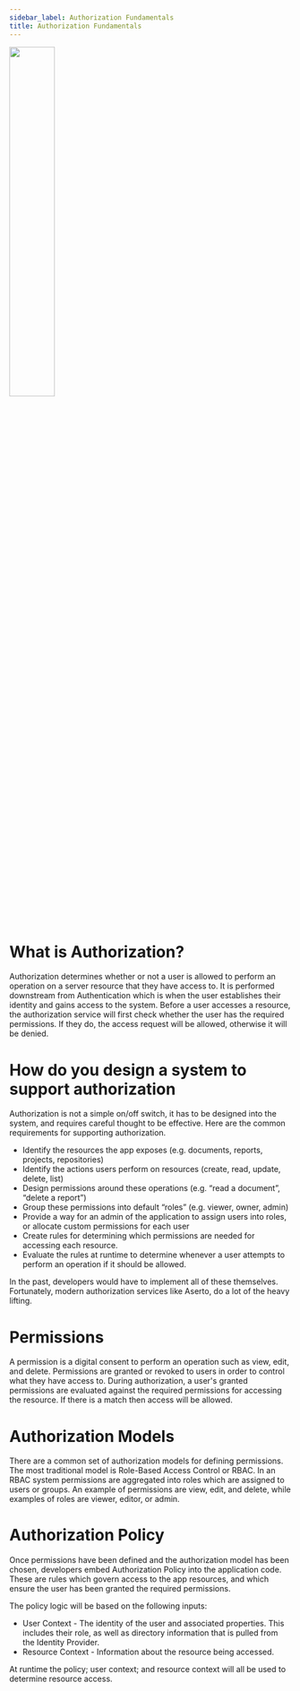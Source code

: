 ```yaml
---
sidebar_label: Authorization Fundamentals
title: Authorization Fundamentals
---
```

<img width="40%" src="https://cdn.sanity.io/images/4gqsq44z/production/68591c0f8ed93448053e03571531bcc3b5df3f11-808x710.png"/>

# What is Authorization?
Authorization determines whether or not a user is allowed to perform an operation on a server resource that they have access to. It is performed downstream from Authentication which is when the user establishes their identity and gains access to the system. Before a user accesses a resource, the authorization service will first check whether the user has the required permissions. If they do, the access request will be allowed, otherwise it will be denied. 

# How do you design a system to support authorization

Authorization is not a simple on/off switch, it has to be designed into the system, and requires careful thought to be effective. Here are the common requirements for supporting authorization.

* Identify the resources the app exposes (e.g. documents, reports, projects, repositories)
* Identify the actions users perform on resources (create, read, update, delete, list)
* Design permissions around these operations (e.g. “read a document”, “delete a report”)
* Group these permissions into default “roles” (e.g. viewer, owner, admin)
* Provide a way for an admin of the application to assign users into roles, or allocate custom permissions for each user
* Create rules for determining which permissions are needed for accessing each resource.
* Evaluate the rules at runtime to determine whenever a user attempts to perform an operation if it should be allowed.

In the past, developers would have to implement all of these themselves. Fortunately, modern authorization services like Aserto, do a lot of the heavy lifting.

# Permissions 
A permission is a digital consent to perform an operation such as view, edit, and delete. Permissions are granted or revoked to  users in order to control what they have access to. During authorization, a user's granted permissions are evaluated against the required permissions for accessing the resource. If there is a match then access will be allowed.

# Authorization Models
There are a common set of authorization models for defining permissions. The most traditional model is Role-Based Access Control or RBAC. In an RBAC system permissions are aggregated into roles which are assigned to users or groups. An example of permissions are view, edit, and delete, while examples of roles are viewer, editor, or admin.  

# Authorization Policy
Once permissions have been defined and the authorization model has been chosen, developers embed Authorization Policy into the application code. These are rules which govern access to the app resources, and which ensure the user has been granted the required permissions. 

The policy logic will be based on the following inputs:

* User Context - The identity of the user and associated properties. This includes their role, as well as directory information that is pulled from the Identity Provider.
* Resource Context - Information about the resource being accessed. 

At runtime the policy; user context; and resource context will all be used to determine resource access. 




